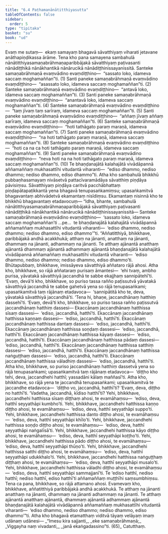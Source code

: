 ```yaml
---
title: "6.4 Paṭhamanānātitthiyasutta"
tableOfContents: false
sidebar:
  order: 5
type: "tipitaka"
basket: "su"
book: "ud"
---
```



<DynamicBreadcrumb />

<Division number="54" book="ud" bookNo="18" page="158">

<Paragraph number="490" book="ud">
Evaṃ me sutaṃ—  ekaṃ samayaṃ bhagavā sāvatthiyaṃ viharati jetavane anāthapiṇḍikassa ārāme. Tena kho pana samayena sambahulā nānātitthiyasamaṇabrāhmaṇaparibbājakā sāvatthiyaṃ paṭivasanti nānādiṭṭhikā nānākhantikā nānārucikā nānādiṭṭhinissayanissitā.
</Paragraph>

<Paragraph number="491" book="ud">
Santeke samaṇabrāhmaṇā evaṃvādino evaṃdiṭṭhino—  “sassato loko, idameva saccaṃ moghamaññan”ti. (1)
</Paragraph>

<Paragraph number="492" book="ud">
Santi paneke samaṇabrāhmaṇā evaṃvādino evaṃdiṭṭhino—  “asassato loko, idameva saccaṃ moghamaññan”ti. (2)
</Paragraph>

<Paragraph number="493" book="ud">
Santeke samaṇabrāhmaṇā evaṃvādino evaṃdiṭṭhino—  “antavā loko, idameva saccaṃ moghamaññan”ti. (3)
</Paragraph>

<Paragraph number="494" book="ud">
Santi paneke samaṇabrāhmaṇā evaṃvādino evaṃdiṭṭhino—  “anantavā loko, idameva saccaṃ moghamaññan”ti. (4)
</Paragraph>

<Paragraph number="495" book="ud">
Santeke samaṇabrāhmaṇā evaṃvādino evaṃdiṭṭhino—  “taṃ jīvaṃ taṃ sarīraṃ, idameva saccaṃ moghamaññan”ti. (5)
</Paragraph>

<Paragraph number="496" book="ud">
Santi paneke samaṇabrāhmaṇā evaṃvādino evaṃdiṭṭhino—  “aññaṃ jīvaṃ aññaṃ sarīraṃ, idameva saccaṃ moghamaññan”ti. (6)
</Paragraph>

<Paragraph number="497" book="ud">
Santeke samaṇabrāhmaṇā evaṃvādino evaṃdiṭṭhino—  “hoti tathāgato paraṃ maraṇā, idameva saccaṃ moghamaññan”ti. (7)
</Paragraph>

<Paragraph number="498" book="ud">
Santi paneke samaṇabrāhmaṇā evaṃvādino evaṃdiṭṭhino—  “na hoti tathāgato paraṃ maraṇā, idameva saccaṃ moghamaññan”ti. (8)
</Paragraph>

<Paragraph number="499" book="ud">
Santeke samaṇabrāhmaṇā evaṃvādino evaṃdiṭṭhino—  “hoti ca na ca hoti tathāgato paraṃ maraṇā, idameva saccaṃ moghamaññan”ti. (9)
</Paragraph>

<Paragraph number="500" book="ud">
Santi paneke samaṇabrāhmaṇā evaṃvādino evaṃdiṭṭhino—  “neva hoti na na hoti tathāgato paraṃ maraṇā, idameva saccaṃ moghamaññan”ti. (10)
</Paragraph>

<Paragraph number="501" book="ud">
Te bhaṇḍanajātā kalahajātā vivādāpannā aññamaññaṃ mukhasattīhi vitudantā viharanti—  “ediso dhammo, nediso dhammo; nediso dhammo, ediso dhammo”ti.
</Paragraph>

<Paragraph number="502" book="ud">
Atha kho sambahulā bhikkhū pubbaṇhasamayaṃ nivāsetvā pattacīvaramādāya sāvatthiṃ piṇḍāya pāvisiṃsu. Sāvatthiyaṃ piṇḍāya caritvā pacchābhattaṃ piṇḍapātapaṭikkantā yena bhagavā tenupasaṅkamiṃsu; upasaṅkamitvā bhagavantaṃ abhivādetvā ekamantaṃ nisīdiṃsu. Ekamantaṃ nisinnā kho te bhikkhū bhagavantaṃ etadavocuṃ—
</Paragraph>

<Paragraph number="503" book="ud">
“Idha, bhante, sambahulā nānātitthiyasamaṇabrāhmaṇaparibbājakā sāvatthiyaṃ paṭivasanti nānādiṭṭhikā nānākhantikā nānārucikā nānādiṭṭhinissayanissitā—
</Paragraph>

<Paragraph number="504" book="ud">
Santeke samaṇabrāhmaṇā evaṃvādino evaṃdiṭṭhino—  ‘sassato loko, idameva saccaṃ moghamaññan’ti …pe…  te bhaṇḍanajātā kalahajātā vivādāpannā aññamaññaṃ mukhasattīhi vitudantā viharanti—  ‘ediso dhammo, nediso dhammo; nediso dhammo, ediso dhammo’”ti.
</Paragraph>

<Paragraph number="505" book="ud">
“Aññatitthiyā, bhikkhave, paribbājakā andhā acakkhukā; atthaṃ na jānanti, anatthaṃ na jānanti, dhammaṃ na jānanti, adhammaṃ na jānanti. Te atthaṃ ajānantā anatthaṃ ajānantā dhammaṃ ajānantā adhammaṃ ajānantā bhaṇḍanajātā kalahajātā vivādāpannā aññamaññaṃ mukhasattīhi vitudantā viharanti—  ‘ediso dhammo, nediso dhammo; nediso dhammo, ediso dhammo’ti.
</Paragraph>

<Paragraph number="506" book="ud">
Bhūtapubbaṃ, bhikkhave, imissāyeva sāvatthiyā aññataro rājā ahosi. Atha kho, bhikkhave, so rājā aññataraṃ purisaṃ āmantesi—  ‘ehi tvaṃ, ambho purisa, yāvatakā sāvatthiyā jaccandhā te sabbe ekajjhaṃ sannipātehī’ti. ‘Evaṃ, devā’ti kho, bhikkhave, so puriso tassa rañño paṭissutvā yāvatakā sāvatthiyā jaccandhā te sabbe gahetvā yena so rājā tenupasaṅkami; upasaṅkamitvā taṃ rājānaṃ etadavoca—  ‘sannipātitā kho te, deva, yāvatakā sāvatthiyā jaccandhā’ti. ‘Tena hi, bhaṇe, jaccandhānaṃ hatthiṃ dassehī’ti. ‘Evaṃ, devā’ti kho, bhikkhave, so puriso tassa rañño paṭissutvā jaccandhānaṃ hatthiṃ dassesi—
</Paragraph>

<Paragraph number="507" book="ud">
Ekaccānaṃ jaccandhānaṃ hatthissa sīsaṃ dassesi—  ‘ediso, jaccandhā, hatthī’ti. Ekaccānaṃ jaccandhānaṃ hatthissa kaṇṇaṃ dassesi—  ‘ediso, jaccandhā, hatthī’ti. Ekaccānaṃ jaccandhānaṃ hatthissa dantaṃ dassesi—  ‘ediso, jaccandhā, hatthī’ti. Ekaccānaṃ jaccandhānaṃ hatthissa soṇḍaṃ dassesi—  ‘ediso, jaccandhā, hatthī’ti. Ekaccānaṃ jaccandhānaṃ hatthissa kāyaṃ dassesi—  ‘ediso, jaccandhā, hatthī’ti. Ekaccānaṃ jaccandhānaṃ hatthissa pādaṃ dassesi—  ‘ediso, jaccandhā, hatthī’ti. Ekaccānaṃ jaccandhānaṃ hatthissa satthiṃ dassesi—  ‘ediso, jaccandhā, hatthī’ti. Ekaccānaṃ jaccandhānaṃ hatthissa naṅguṭṭhaṃ dassesi—  ‘ediso, jaccandhā, hatthī’ti. Ekaccānaṃ jaccandhānaṃ hatthissa vāladhiṃ dassesi—  ‘ediso, jaccandhā, hatthī’ti.
</Paragraph>

<Paragraph number="508" book="ud">
Atha kho, bhikkhave, so puriso jaccandhānaṃ hatthiṃ dassetvā yena so rājā tenupasaṅkami; upasaṅkamitvā taṃ rājānaṃ etadavoca—  ‘diṭṭho kho tehi, deva, jaccandhehi hatthī; yassadāni kālaṃ maññasī’ti.
</Paragraph>

<Paragraph number="509" book="ud">
Atha kho, bhikkhave, so rājā yena te jaccandhā tenupasaṅkami; upasaṅkamitvā te jaccandhe etadavoca—  ‘diṭṭho vo, jaccandhā, hatthī’ti? ‘Evaṃ, deva, diṭṭho no hatthī’ti. ‘Vadetha, jaccandhā, kīdiso hatthī’ti?
</Paragraph>

<Paragraph number="510" book="ud">
Yehi, bhikkhave, jaccandhehi hatthissa sīsaṃ diṭṭhaṃ ahosi, te evamāhaṃsu—  ‘ediso, deva, hatthī seyyathāpi kumbho’ti.
</Paragraph>

<Paragraph number="511" book="ud">
Yehi, bhikkhave, jaccandhehi hatthissa kaṇṇo diṭṭho ahosi, te evamāhaṃsu—  ‘ediso, deva, hatthī seyyathāpi suppo’ti.
</Paragraph>

<Paragraph number="512" book="ud">
Yehi, bhikkhave, jaccandhehi hatthissa danto diṭṭho ahosi, te evamāhaṃsu—  ‘ediso, deva, hatthī seyyathāpi khīlo’ti.
</Paragraph>

<Paragraph number="513" book="ud">
Yehi, bhikkhave, jaccandhehi hatthissa soṇḍo diṭṭho ahosi, te evamāhaṃsu—  ‘ediso, deva, hatthī seyyathāpi naṅgalīsā’ti.
</Paragraph>

<Paragraph number="514" book="ud">
Yehi, bhikkhave, jaccandhehi hatthissa kāyo diṭṭho ahosi, te evamāhaṃsu—  ‘ediso, deva, hatthī seyyathāpi koṭṭho’ti.
</Paragraph>

<Paragraph number="515" book="ud">
Yehi, bhikkhave, jaccandhehi hatthissa pādo diṭṭho ahosi, te evamāhaṃsu—  ‘ediso, deva, hatthī seyyathāpi thūṇo’ti.
</Paragraph>

<Paragraph number="516" book="ud">
Yehi, bhikkhave, jaccandhehi hatthissa satthi diṭṭho ahosi, te evamāhaṃsu—  ‘ediso, deva, hatthī seyyathāpi udukkhalo’ti.
</Paragraph>

<Paragraph number="517" book="ud">
Yehi, bhikkhave, jaccandhehi hatthissa naṅguṭṭhaṃ diṭṭhaṃ ahosi, te evamāhaṃsu—  ‘ediso, deva, hatthī seyyathāpi musalo’ti.
</Paragraph>

<Paragraph number="518" book="ud">
Yehi, bhikkhave, jaccandhehi hatthissa vāladhi diṭṭho ahosi, te evamāhaṃsu—  ‘ediso, deva, hatthī seyyathāpi sammajjanī’ti.
</Paragraph>

<Paragraph number="519" book="ud">
Te ‘ediso hatthī, nediso hatthī; nediso hatthī, ediso hatthī’ti aññamaññaṃ muṭṭhīhi saṃsumbhiṃsu. Tena ca pana, bhikkhave, so rājā attamano ahosi.
</Paragraph>

<Paragraph number="520" book="ud">
Evamevaṃ kho, bhikkhave, aññatitthiyā paribbājakā andhā acakkhukā. Te atthaṃ na jānanti anatthaṃ na jānanti, dhammaṃ na jānanti adhammaṃ na jānanti. Te atthaṃ ajānantā anatthaṃ ajānantā, dhammaṃ ajānantā adhammaṃ ajānantā bhaṇḍanajātā kalahajātā vivādāpannā aññamaññaṃ mukhasattīhi vitudantā viharanti—  ‘ediso dhammo, nediso dhammo; nediso dhammo, ediso dhammo’”ti.
</Paragraph>

<Paragraph number="521" book="ud">
Atha kho bhagavā etamatthaṃ viditvā tāyaṃ velāyaṃ imaṃ udānaṃ udānesi—
</Paragraph>

<Paragraph number="522" type="verses" book="ud">
_“Imesu kira sajjanti,_  
_eke samaṇabrāhmaṇā;_  
_Viggayha naṃ vivadanti,_  
_janā ekaṅgadassino”ti. (65)_  


</Paragraph>
</Division>

<Paragraph number="523" type="center" book="ud">
Catutthaṃ.
</Paragraph>